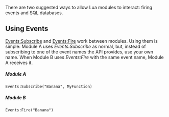 There are two suggested ways to allow Lua modules to interact: firing events and SQL databases.

==Using Events==

[[Lua/Shared/BaseEventManager/Functions/Subscribe|Events:Subscribe]] and [[Lua/Shared/Events/Functions/Fire|Events:Fire]] work between modules. Using them is simple: Module A uses ''Events:Subscribe'' as normal, but, instead of subscribing to one of the event names the API provides, use your own name. When Module B uses ''Events:Fire'' with the same event name, Module A receives it.

=====Module A=====
<syntaxhighlight>
Events:Subscribe("Banana", MyFunction)
</syntaxhighlight>

=====Module B=====
<syntaxhighlight>
Events:Fire("Banana")
</syntaxhighlight>